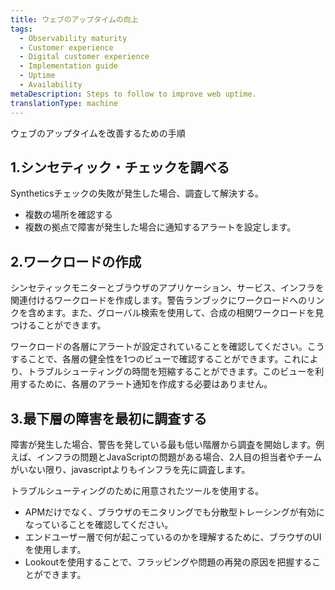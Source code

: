 ```yaml
---
title: ウェブのアップタイムの向上
tags:
  - Observability maturity
  - Customer experience
  - Digital customer experience
  - Implementation guide
  - Uptime
  - Availability
metaDescription: Steps to follow to improve web uptime.
translationType: machine
---
```


ウェブのアップタイムを改善するための手順

## 1.シンセティック・チェックを調べる

Syntheticsチェックの失敗が発生した場合、調査して解決する。

* 複数の場所を確認する
* 複数の拠点で障害が発生した場合に通知するアラートを設定します。

## 2.ワークロードの作成

シンセティックモニターとブラウザのアプリケーション、サービス、インフラを関連付けるワークロードを作成します。警告ランブックにワークロードへのリンクを含めます。また、グローバル検索を使用して、合成の相関ワークロードを見つけることができます。

ワークロードの各層にアラートが設定されていることを確認してください。こうすることで、各層の健全性を1つのビューで確認することができます。これにより、トラブルシューティングの時間を短縮することができます。このビューを利用するために、各層のアラート通知を作成する必要はありません。

## 3.最下層の障害を最初に調査する

障害が発生した場合、警告を発している最も低い階層から調査を開始します。例えば、インフラの問題とJavaScriptの問題がある場合、2人目の担当者やチームがいない限り、javascriptよりもインフラを先に調査します。

トラブルシューティングのために用意されたツールを使用する。

* APMだけでなく、ブラウザのモニタリングでも分散型トレーシングが有効になっていることを確認してください。
* エンドユーザー層で何が起こっているのかを理解するために、ブラウザのUIを使用します。
* Lookoutを使用することで、フラッピングや問題の再発の原因を把握することができます。
